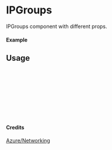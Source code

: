 
<Meta of={IPGroups} title="Azure/Networking/IPGroups" />

# IPGroups

IPGroups component with different props.

#### Example

<Canvas of={IPGroups.Primary} />

## Usage

```ts
import { IPGroups } from "yadl-ui";

const Example = () => {
  return (
      <IPGroups />
  );
};

export default Example;
```

#### Credits
[Azure/Networking](https://learn.microsoft.com/en-us/azure/architecture/icons/)
